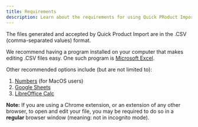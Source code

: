 ```yaml
---
title: Requirements
description: Learn about the requirements for using Quick PRoduct Import
---
```


The files generated and accepted by Quick Product Import are in the .CSV (comma-separated values) format.

We recommend having a program installed on your computer that makes editing .CSV files easy. One such program is [Microsoft Excel](https://www.microsoft.com/en-us/microsoft-365/excel).

Other recommended options include (but are not limited to):

1. [Numbers](https://www.apple.com/numbers/) (for MacOS users)
2. [Google Sheets](https://www.google.com/sheets/about/)
3. [LibreOffice Calc](https://www.libreoffice.org/discover/calc/)

**Note:** If you are using a Chrome extension, or an extension of any other browser, to open and edit your file, you may be required to do so in a **regular** browser window (meaning: not in incognito mode).
